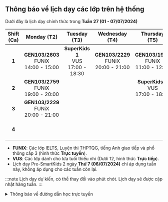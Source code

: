## Thông báo về lịch dạy các lớp trên hệ thống

Dưới đây là lịch dạy chính thức trong **Tuần 27 (01 - 07/07/2024)**

| **Shift (Ca)** |               **Monday (T2)**                |             **Tuesday (T3)**               |             **Wednesday (T4)**               |              **Thursday (T5)**               |               **Friday (T6)**                |              **Saturday (T7)**               |               **Sunday (CN)**                |
|:--------------:|:--------------------------------------------:|:------------------------------------------:|:--------------------------------------------:|:--------------------------------------------:|:--------------------------------------------:|:--------------------------------------------:|:--------------------------------------------:|
|      **1**     | **GEN103/2603** <br/>FUNiX<br/>14:00 - 15:00 | **SuperKids 1** <br/>VUS<br/>17:00 - 18:30 | **GEN103/2229** <br/>FUNiX<br/>20:00 - 21:00 | **GEN103/1966** <br/>FUNiX<br/>11:00 - 12:00 | **GEN103/2603** <br/>FUNiX<br/>14:00 - 15:00 |  **SuperKids 1** <br/>VUS<br/>07:45 - 09:15  |  **SuperKids 1** <br/>VUS<br/>07:45 - 09:15  |
|      **2**     | **GEN103/2759** <br/>FUNiX<br/>19:00 - 20:00 |                                            |                                              |  **SuperKids 1** <br/>VUS<br/>17:00 - 18:30  |                                              | **GEN103/2603** <br/>FUNiX<br/>14:00 - 15:00 | **GEN103/1966** <br/>FUNiX<br/>20:00 - 21:00 |
|      **3**     | **GEN103/2229** <br/>FUNiX<br/>20:00 - 21:00 |                                            |                                              |                                              |                                              |  **Pre-Smart 2** <br/>VUS<br/>16:40 - 18:10  |                                              |
|      **4**     |                                              |                                            |                                              |                                              |                                              | **GEN103/1966** <br/>FUNiX<br/>20:00 - 21:00 |                                              |

- **FUNIX**: Các lớp IELTS, Luyện thi THPTQG, tiếng Anh giao tiếp và phổ thông cấp 3 (hình thức **Trực tuyến**).
- **VUS**: Các lớp dành cho lứa tuổi thiếu nhi (Dưới 12, hình thức **Trực tiếp**).
- Lịch dạy Pre-SmartKids 2 ngày **Thứ 7 (06/07/2024)** chỉ áp dụng tuần này, không áp dụng cho các tuần còn lại.

:::note
Lịch dạy dự kiến, có thể thay đổi vào phút chót. Lịch dạy sẽ được cập nhật hàng tuần.
:::

<details>
<summary>Thông báo về đường dẫn học trực tuyến</summary>
<div>

**_Việc học trực tuyến sẽ được thực hiện qua hạ tầng online. Đường dẫn sẽ được cung cấp trong quá trình học. Người học
cũng có thể theo dõi các video bài giảng qua YouTube ở hai đường dẫn phía dưới._**

**_Trân trọng cảm ơn._**

</div>
</details>
